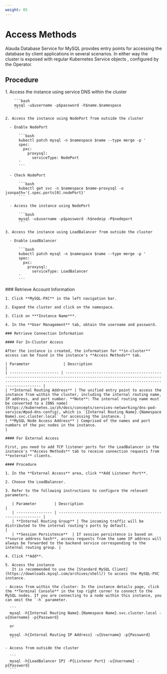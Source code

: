 ```yaml
---
weight: 05
---
```


# Access Methods

Alauda Database Service for MySQL provides entry points for accessing the database by client applications in several scenarios. In either way the cluster is exposed with regular Kubernetes Service objects , configured by the Operator.

## Procedure

<Tabs>
  <Tab label="CLI">
    1. Access the instance using service DNS within the cluster

        ```bash
        mysql -u$username -p$password -h$name.$namespace
        ```

    2. Access the instance using NodePort from outside the cluster

      - Enable NodePort

          ```bash
          kubectl patch mysql -n $namespace $name --type merge -p '
          spec:
            pxc:
              proxysql:
                serviceType: NodePort
          '
          ```

      - Check NodePort

          ```bash
          kubectl get svc -n $namespace $name-proxysql -o jsonpath='{.spec.ports[0].nodePort}'
          ```

      - Access the instance using NodePort

          ```bash
          mysql -u$username -p$password -h$nodeip -P$nodeport
          ```

    3. Access the instance using LoadBalancer from outside the cluster

      - Enable LoadBalancer

          ```bash
          kubectl patch mysql -n $namespace $name --type merge -p '
          spec:
            pxc:
              proxysql:
                serviceType: LoadBalancer
          '
          ```
  </Tab>

  <Tab label="Web Console">
    ### Retrieve Account Information

    1. Click **MySQL-PXC** in the left navigation bar.

    2. Expand the cluster and click on the namespace.

    3. Click on ***Instance Name***.

    4. In the **User Management** tab, obtain the username and password.

    ### Retrieve Connection Information

    #### For In-Cluster Access

    After the instance is created, the information for **in-cluster** access can be found in the instance's **Access Methods** tab.

    | Parameter               | Description                                                                                                                                                                                               |
    | ---------------------- | ------------------------------------------------------------------------------------------------------------------------------------------------------------------------------------------------------- |
    | **Internal Routing Address** | The unified entry point to access the instance from within the cluster, including the internal routing name, IP address, and port number. **Note**: The internal routing name must be converted to a [DNS name](https://kubernetes.io/zh/docs/concepts/services-networking/dns-pod-service/#pod-dns-config), which is `{Internal Routing Name}.{Namespace Name}.svc.cluster.local` for accessing the instance. |
    | **MySQL Node Access Address** | Comprised of the names and port numbers of the pxc nodes in the instance.                                                                                                                                 |

    #### For External Access

    First, you need to add TCP listener ports for the LoadBalancer in the instance's **Access Methods** tab to receive connection requests from **external** clients.

    #### Procedure

    1. In the **External Access** area, click **Add Listener Port**.

    2. Choose the LoadBalancer.

    3. Refer to the following instructions to configure the relevant parameters.

       | Parameter        | Description                                                    |
       | ---------------- | -------------------------------------------------------------- |
       | **Internal Routing Group** | The incoming traffic will be distributed to the internal routing's ports by default.                            |
       | **Session Persistence**  | If session persistence is based on **source address hash**, access requests from the same IP address will always be forwarded to the backend service corresponding to the internal routing group. |

    4. Click **Add**.

    5. Access the instance
       It is recommended to use the [Standard MySQL Client](https://downloads.mysql.com/archives/shell/) to access the MySQL-PXC instance.

    - Access from within the cluster: In the instance details page, click the **Terminal Console** in the top right corner to connect to the MySQL nodes. If you are connecting to a node within this instance, you can omit the `-h` parameter.

      ```
      mysql -h{Internal Routing Name}.{Namespace Name}.svc.cluster.local -u{Username} -p{Password}

      or

      mysql -h{Internal Routing IP Address} -u{Username} -p{Password}
      ```

    - Access from outside the cluster

      ```
      mysql -h{LoadBalancer IP} -P{Listener Port} -u{Username} -p{Password}
      ```
  </Tab>
</Tabs>
